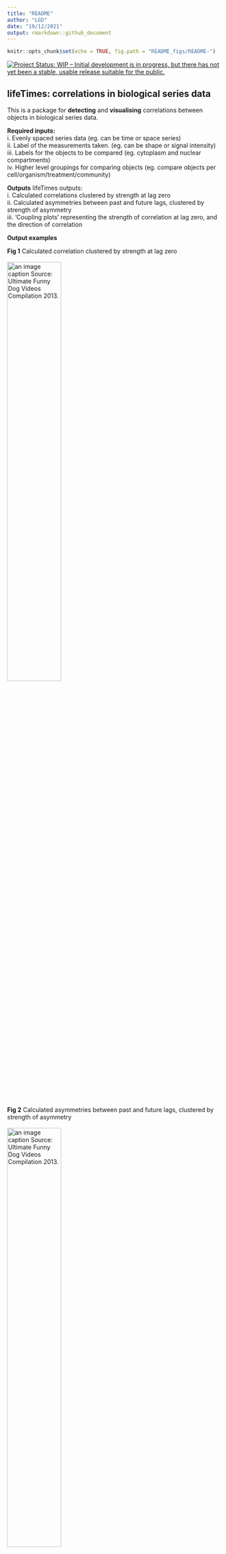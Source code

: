 ```yaml
---
title: "README"
author: "LGD"
date: "19/12/2021"
output: rmarkdown::github_document
---
```


```r
knitr::opts_chunk$set(echo = TRUE, fig.path = "README_figs/README-")
```

[![Project Status: WIP – Initial development is in progress, but there has not yet been a stable, usable release suitable for the public.](https://www.repostatus.org/badges/latest/wip.svg)](https://www.repostatus.org/#wip)


## lifeTimes: correlations in biological series data

This is a package for **detecting** and **visualising** correlations between objects in biological series data. 

**Required inputs:**\
i.      Evenly spaced series data (eg. can be time or space series)\
ii.     Label of the measurements taken. (eg. can be shape or signal intensity)\
iii.    Labels for the objects to be compared (eg. cytoplasm and nuclear compartments)\
iv.     Higher level groupings for comparing objects (eg. compare objects per cell/organism/treatment/community)\


**Outputs**
lifeTimes outputs:\
i.      Calculated correlations clustered by strength at lag zero\
ii.     Calculated asymmetries between past and future lags, clustered by strength of asymmetry\
iii.    'Coupling plots' representing the strength of correlation at lag zero, and the direction of correlation\

**Output examples**\

**Fig 1** Calculated correlation clustered by strength at lag zero\
\
![an image caption Source: Ultimate Funny Dog Videos Compilation 2013.](README_figs/README-clusteredCorrelations.png){width=50%}

**Fig 2** Calculated asymmetries between past and future lags, clustered by strength of asymmetry\
\
![an image caption Source: Ultimate Funny Dog Videos Compilation 2013.](README_figs/README-clusteredCorrelationLags.png){width=50%}
<br>
**Fig 3** 'Coupling plots' representing the strength of correlation at lag zero, and the direction of correlation.\
\
![an image caption Source: Ultimate Funny Dog Videos Compilation 2013.](README_figs/README-couplingPlot.png){width=50%}


